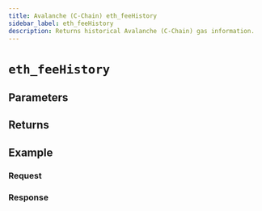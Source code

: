 ```yaml
---
title: Avalanche (C-Chain) eth_feeHistory
sidebar_label: eth_feeHistory
description: Returns historical Avalanche (C-Chain) gas information.
---
```




# `eth_feeHistory`

<Description />

## Parameters


<Params />

## Returns


<Returns />

## Example


<Example />

### Request


<Request />

### Response


<Response />
